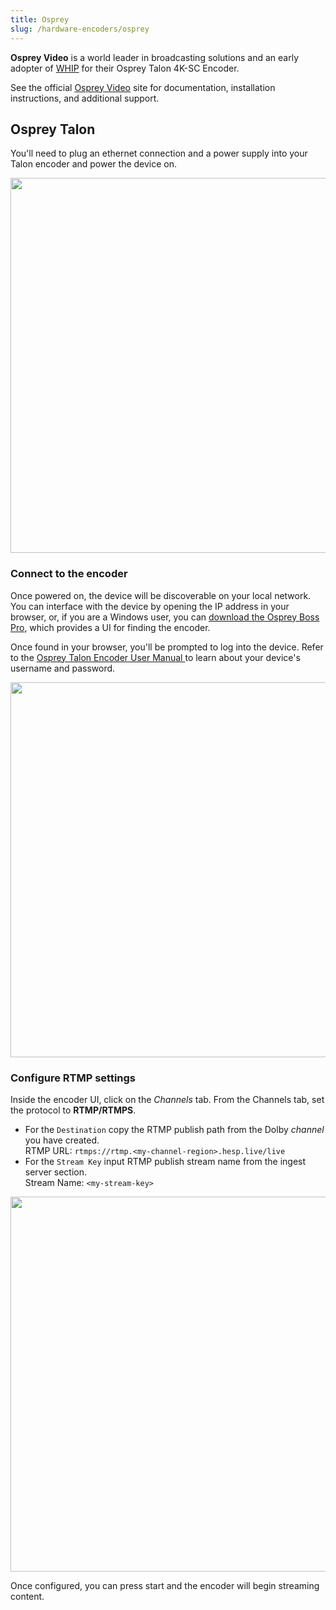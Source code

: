 ```yaml
---
title: Osprey
slug: /hardware-encoders/osprey
---
```


**Osprey Video** is a world leader in broadcasting solutions and an early adopter of [WHIP](pathname:///millicast/webrtc-whip) for their Osprey Talon 4K-SC Encoder.

See the official [Osprey Video](https://www.ospreyvideo.com/) site for documentation, installation instructions, and additional support.

## Osprey Talon

You'll need to plug an ethernet connection and a power supply into your Talon encoder and power the device on.


<div class="center-container">
  <img src={OspreyTalon2} width="600" />
</div>

### Connect to the encoder

Once powered on, the device will be discoverable on your local network. You can interface with the device by opening the IP address in your browser, or, if you are a Windows user, you can [download the Osprey Boss Pro](https://www.ospreyvideo.com/talon-software-and-firmware), which provides a UI for finding the encoder.

Once found in your browser, you'll be prompted to log into the device. Refer to the [Osprey Talon Encoder User Manual ](https://www.ospreyvideo.com/manuals)to learn about your device's username and password.


<div class="center-container">
  <img src={OspreyTalon3} width="600" />
</div>

### Configure RTMP settings

Inside the encoder UI, click on the _Channels_ tab. From the Channels tab, set the protocol to **RTMP/RTMPS**.

- For the `Destination` copy the RTMP publish path from the Dolby _channel_ you have created.  
  RTMP URL: `rtmps://rtmp.<my-channel-region>.hesp.live/live`
- For the `Stream Key` input RTMP publish stream name from the ingest server section.  
  Stream Name: `<my-stream-key>`


<div class="center-container">
  <img src={OspreyTalon4} width="600" />
</div>

Once configured, you can press start and the encoder will begin streaming content.
